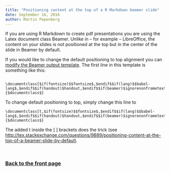 ```yaml
---
title: "Positioning content at the top of a R Markdown beamer slide"
date: September 16, 2016
author: Martin Papenberg
---
```


If you are using R Markdown to create pdf presentations you are using the Latex
document class Beamer. Unlike in -- for example -- LibreOffice, the content on your
slides is not positioned at the top but in the center of the slide in Beamer by
default.

If you would like to change the default positioning to top alignment you can <a
href="modifytemplate.html" target="_blank">modify the Beamer output template</a>. The first line in this template is something like this: 

```

\documentclass[$if(fontsize)$$fontsize$,$endif$$if(lang)$$babel-lang$,$endif$$if(handout)$handout,$endif$$if(beamer)$ignorenonframetext,$endif$$for(classoption)$$classoption$$sep$,$endfor$]{$documentclass$}

```

To change default positioning to top, simply change this line to 

```
\documentclass[t,$if(fontsize)$$fontsize$,$endif$$if(lang)$$babel-lang$,$endif$$if(handout)$handout,$endif$$if(beamer)$ignorenonframetext,$endif$$for(classoption)$$classoption$$sep$,$endfor$]{$documentclass$}
```

The added t inside the [ ] brackets does the trick (see <a href="http://tex.stackexchange.com/questions/9889/positioning-content-at-the-top-of-a-beamer-slide-by-default" target="_blank">http://tex.stackexchange.com/questions/9889/positioning-content-at-the-top-of-a-beamer-slide-by-default</a>.


&nbsp;

### <a href="index.html">Back to the front page</a>

&nbsp;

